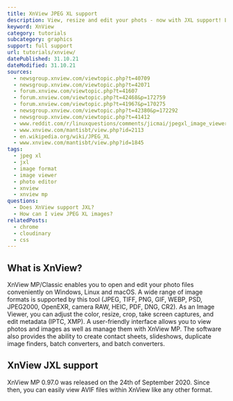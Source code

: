 ```yaml
---
title: XnView JPEG XL support
description: View, resize and edit your phots - now with JXL support! Learn how to use JXL images within XnView.
keyword: XnView
category: tutorials
subcategory: graphics
support: full support
url: tutorials/xnview/
datePublished: 31.10.21
dateModified: 31.10.21
sources:
  - newsgroup.xnview.com/viewtopic.php?t=40709
  - newsgroup.xnview.com/viewtopic.php?t=42071
  - forum.xnview.com/viewtopic.php?t=41607
  - forum.xnview.com/viewtopic.php?t=42468&p=172759
  - forum.xnview.com/viewtopic.php?t=41967&p=170275
  - newsgroup.xnview.com/viewtopic.php?t=42380&p=172292
  - newsgroup.xnview.com/viewtopic.php?t=41412
  - www.reddit.com/r/linuxquestions/comments/jicmai/jpegxl_image_viewer/
  - www.xnview.com/mantisbt/view.php?id=2113
  - en.wikipedia.org/wiki/JPEG_XL
  - www.xnview.com/mantisbt/view.php?id=1845
tags:
  - jpeg xl
  - jxl
  - image format
  - image viewer
  - photo editor
  - xnview
  - xnview mp
questions:
  - Does XnView support JXL?
  - How can I view JPEG XL images?
relatedPosts:
  - chrome
  - cloudinary
  - css
---
```


## What is XnView?

XnView MP/Classic enables you to open and edit your photo files conveniently on Windows, Linux and macOS. A wide range of image formats is supported by this tool (JPEG, TIFF, PNG, GIF, WEBP, PSD, JPEG2000, OpenEXR, camera RAW, HEIC, PDF, DNG, CR2). As an Image Viewer, you can adjust the color, resize, crop, take screen captures, and edit metadata (IPTC, XMP). A user-friendly interface allows you to view photos and images as well as manage them with XnView MP. The software also provides the ability to create contact sheets, slideshows, duplicate image finders, batch converters, and batch converters.

## XnView JXL support

XnView MP 0.97.0 was released on the 24th of September 2020. Since then, you can easily view AVIF files within XnView like any other format.
